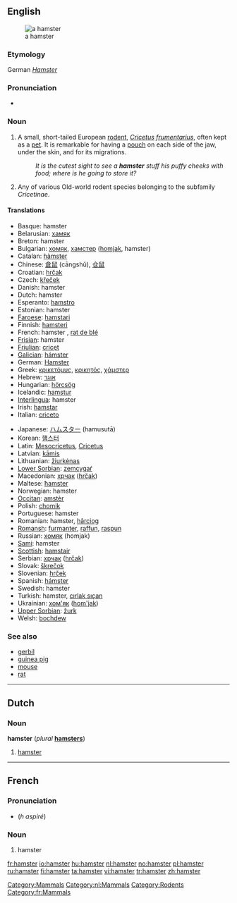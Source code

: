 {{see|hámster|hàmster|ħamster}}
{{wikipedia}}
==English==
[[Image:Hamster_057eue.jpg|thumb|right|thumb|a hamster]]

===Etymology===
German ''[[Hamster]]''

===Pronunciation===
*{{IPA|/'hæmstəɽ/}}

===Noun===
{{en-noun}}

# A small, short-tailed European [[rodent]], ''[[Cricetus]] [[frumentarius]]'', often kept as a [[pet]]. It is remarkable for having a [[pouch]] on each side of the jaw, under the skin, and for its migrations.
#:''It is the cutest sight to see a '''hamster''' stuff his puffy cheeks with food; where is he going to store it?''
# {{context|zoology}} Any of various Old-world rodent species belonging to the subfamily ''Cricetinae''.

====Translations====
{{top}}
*Basque: hamster
*Belarusian: [[хамяк]]
*Breton: hamster
*Bulgarian: [[хомяк]], [[хамстер]] ([[homjak]], hamster)
*Catalan: [[hàmster]] {{m}}
*Chinese: [[倉鼠]] (cāngshǔ), [[仓鼠]]
*Croatian: [[hrčak]]
*Czech: [[křeček]] {{m}}
*Danish: hamster
*Dutch: hamster {{m}}
*Esperanto: [[hamstro]]
*Estonian: hamster
*[[Faroese]]: [[hamstari]]
*Finnish: [[hamsteri]]
*French: hamster {{m}}, [[rat de blé]] {{m}}
*[[Frisian]]: hamster
*[[Friulian]]: [[cricęt]]
*[[Galician]]: [[hámster]]
*German: [[Hamster]] {{m}}
*Greek: [[κρικετόμυς]], [[κρικητός]], [[χάμστερ]] {{f}}
*Hebrew: [[אוגר]]
*Hungarian: [[hörcsög]]
*Icelandic: [[hamstur]]
*[[Interlingua]]: hamster
*Irish: [[hamstar]]
*Italian: [[criceto]] {{m}}
{{mid}}
*Japanese: [[ハムスター]] (hamusutā)
*Korean: [[햄스터]]
*Latin: [[Mesocricetus]], [[Cricetus]]<!-- move if these are scientific names only -->
*Latvian: [[kāmis]]
*Lithuanian: [[žiurkėnas]]
*[[Lower Sorbian]]: [[zemcygaŕ]]
*Macedonian: [[хрчак]] ([[hrčak]])
*Maltese: [[ħamster]]
*Norwegian: hamster {{m}}
*[[Occitan]]: [[amstèr]]
*Polish: [[chomik]] {{m}}
*Portuguese: hamster {{m}}
*Romanian: hamster, [[hârciog]]
*[[Romansh]]: [[furmanter]], [[raffun]], [[raspun]]
*Russian: [[хомяк]] (homjak) {{n}}
*[[Sami]]: hamster
*[[Scottish]]: [[hamstair]]
*Serbian: [[хрчак]] ([[hrčak]])
*Slovak: [[škrečok]]
*Slovenian: [[hrček]] {{m}}
*Spanish: [[hámster]] {{m}}
*Swedish: hamster
*Turkish: hamster, [[cırlak sıçan]]
*Ukrainian: [[хом'як]] ([[hom'jak]]) {{m}}
*[[Upper Sorbian]]: [[žurk]]
*Welsh: [[bochdew]]
{{bottom}}

===See also===
*[[gerbil]]
*[[guinea pig]]
*[[mouse]]
*[[rat]]

[[Category:Mammals]]

----

==Dutch==

===Noun===
'''hamster''' {{m}} (''plural'' '''[[hamsters]]''')

# [[#English|hamster]]

[[Category:nl:Mammals]]

----

==French==

===Pronunciation===
*{{SAMPA|/amstER/}} (''h aspiré'')

===Noun===
{{fr-noun-reg|m}}

# hamster

[[Category:Rodents]]
[[Category:fr:Mammals]]

[[fr:hamster]]
[[io:hamster]]
[[hu:hamster]]
[[nl:hamster]]
[[no:hamster]]
[[pl:hamster]]
[[ru:hamster]]
[[fi:hamster]]
[[ta:hamster]]
[[vi:hamster]]
[[tr:hamster]]
[[zh:hamster]]
